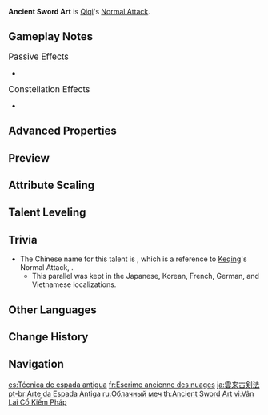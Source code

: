 {{Talent Infobox
|character     = Qiqi
|type          = Normal Attack
|image         = Talent Ancient Sword Art.png
|info          = '''Normal Attack'''<br>Performs up to 5 rapid strikes.<br><br>'''Charged Attack'''<br>Consumes a certain amount Stamina to unleash 2 rapid sword strikes.<br><br>'''Plunging Attack'''<br>Plunges from mid-air to strike the ground below, damaging opponents along the path and dealing [[AoE]] DMG upon impact.
|hit1          = 37.8–79.9%
|hit2          = 38.9–82.3%
|hit3          = 24.2–51.1%+24.2–51.1%
|hit4          = 24.7–52.2%+24.7–52.2%
|hit5          = 63.0–133%
|charged       = 64.3–136%+64.3–136%
|chargedStamina= 20
|plunge        = 63.9–135.3%
|plungeLow     = 128–271%
|plungeHigh    = 160–338%
|scale_att1    = ATK
}}
'''Ancient Sword Art''' is [[Qiqi]]'s [[Normal Attack]].

==Gameplay Notes==
;<big>Passive Effects</big>
*{{Talent Note|character=Qiqi|talent=Ancient Sword Art|ascension|2|A Glimpse Into Arcanum}}

;<big>Constellation Effects</big>
*{{Talent Note|constellation|2|Frozen to the Bone}}

==Advanced Properties==
{{Advanced Properties
|title   = Normal Attack 1-Hit
|gu      = 1U
|icdtag  = Normal Attack
|icdtype = 2.5s/3 Hits
|poise   = 25.2
|impulse = 3

|title2   = Normal Attack 2-Hit
|gu2      = 1U
|icdtag2  = Normal Attack
|icdtype2 = 2.5s/3 Hits
|poise2   = 27.9
|impulse2 = 3

|title3   = Normal Attack 3-Hit A
|gu3      = 1U
|icdtag3  = Normal Attack
|icdtype3 = 2.5s/3 Hits
|poise3   = 35.1
|impulse3 = 3

|title4   = Normal Attack 3-Hit B
|gu4      = 1U
|icdtag4  = Normal Attack
|icdtype4 = 2.5s/3 Hits
|poise4   = 12.6
|impulse4 = 2

|title5   = Normal Attack 4-Hit A
|gu5      = 1U
|icdtag5  = Normal Attack
|icdtype5 = 2.5s/3 Hits
|poise5   = 12.6
|impulse5 = 2

|title6   = Normal Attack 4-Hit B
|gu6      = 1U
|icdtag6  = Normal Attack
|icdtype6 = 2.5s/3 Hits
|poise6   = 12.6
|impulse6 = 2

|title7   = Normal Attack 5-Hit
|gu7      = 1U
|icdtag7  = Normal Attack
|icdtype7 = 2.5s/3 Hits
|poise7   = 68.6
|impulse7 = 6

|title8   = Charged Attack 1-Hit
|gu8      = 1U
|icdtag8  = Normal Attack
|icdtype8 = 2.5s/3 Hits
|poise8   = 63
|impulse8 = 2

|title9   = Charged Attack 2-Hit
|gu9      = 1U
|icdtag9  = Normal Attack
|icdtype9 = 2.5s/3 Hits
|poise9   = 63
|impulse9 = 6

|title10   = Plunging Attack Collision
|gu10      = 0U
|icdtag10  = none
|poise10   = 25
|impulse10 = 2

|title11   = Low Plunge
|gu11      = 1U
|icdtag11  = none
|poise11   = 100
|impulse11 = 4
|blunt11   = 1

|title12   = High Plunge
|gu12      = 1U
|icdtag12  = none
|poise12   = 150
|impulse12 = 7
|blunt12   = 1
}}

==Preview==
{{Preview
|file1=Ancient Sword Art Normal Preview
|caption1=Normal Attack

|file2=Ancient Sword Art Charged Preview
|caption2=Charged Attack

|file3=Ancient Sword Art Plunging Preview
|caption3=Plunging Attack
}}
{{clr}}

==Attribute Scaling==
{{Talent Scaling
|talentType=Normal Attack
|levels=11
|order=hit1,hit2,hit3,hit4,hit5,charged_title,charged,stamina,plunge_title,plunge,plungelow,plungehigh
|titles=1-Hit DMG (%),2-Hit DMG (%),3-Hit DMG (%),4-Hit DMG (%),5-Hit DMG (%),Charged Attack,Charged Attack DMG (%),Charged Attack Stamina Cost,Plunging Attack,Plunge DMG (%),Low Plunge DMG (%),High Plunge DMG (%)
|hit1_1=37.75
|hit1_2=40.83
|hit1_3=43.9
|hit1_4=48.29
|hit1_5=51.36
|hit1_6=54.87
|hit1_7=59.7
|hit1_8=64.53
|hit1_9=69.36
|hit1_10=74.63
|hit1_11=79.9
|hit2_1=38.87
|hit2_2=42.04
|hit2_3=45.2
|hit2_4=49.72
|hit2_5=52.88
|hit2_6=56.5
|hit2_7=61.47
|hit2_8=66.44
|hit2_9=71.42
|hit2_10=76.84
|hit2_11=82.26
|hit3_1=24.17+24.17
|hit3_2=26.13+26.13
|hit3_3=28.1+28.1
|hit3_4=30.91+30.91
|hit3_5=32.88+32.88
|hit3_6=35.13+35.13
|hit3_7=38.22+38.22
|hit3_8=41.31+41.31
|hit3_9=44.4+44.4
|hit3_10=47.77+47.77
|hit3_11=51.14+51.14
|hit4_1=24.68+24.68
|hit4_2=26.69+26.69
|hit4_3=28.7+28.7
|hit4_4=31.57+31.57
|hit4_5=33.58+33.58
|hit4_6=35.88+35.88
|hit4_7=39.03+39.03
|hit4_8=42.19+42.19
|hit4_9=45.35+45.35
|hit4_10=48.79+48.79
|hit4_11=52.23+52.23
|hit5_1=63.04
|hit5_2=68.17
|hit5_3=73.3
|hit5_4=80.63
|hit5_5=85.76
|hit5_6=91.63
|hit5_7=99.69
|hit5_8=107.75
|hit5_9=115.81
|hit5_10=124.61
|hit5_11=133.41
|charged_1=64.33+64.33
|charged_2=69.56+69.56
|charged_3=74.8+74.8
|charged_4=82.28+82.28
|charged_5=87.52+87.52
|charged_6=93.5+93.5
|charged_7=101.73+101.73
|charged_8=109.96+109.96
|charged_9=118.18+118.18
|charged_10=127.16+127.16
|charged_11=136.14+136.14
|stamina=20
|plunge_1=63.93
|plunge_2=69.14
|plunge_3=74.34
|plunge_4=81.77
|plunge_5=86.98
|plunge_6=92.92
|plunge_7=101.1
|plunge_8=109.28
|plunge_9=117.46
|plunge_10=126.38
|plunge_11=135.3
|plungelow_1=127.84
|plungelow_2=138.24
|plungelow_3=148.65
|plungelow_4=163.51
|plungelow_5=173.92
|plungelow_6=185.81
|plungelow_7=202.16
|plungelow_8=218.51
|plungelow_9=234.86
|plungelow_10=252.7
|plungelow_11=270.54
|plungehigh_1=159.68
|plungehigh_2=172.67
|plungehigh_3=185.67
|plungehigh_4=204.24
|plungehigh_5=217.23
|plungehigh_6=232.09
|plungehigh_7=252.51
|plungehigh_8=272.93
|plungehigh_9=293.36
|plungehigh_10=315.64
|plungehigh_11=337.92
}}

==Talent Leveling==
{{Talent Upgrade|Qiqi}}

==Trivia==
*The Chinese name for this talent is {{Lang|''Ancient Yunlai Swordsmanship''|zh=云来古剑法|zh_rm=Yúnlái Gǔ Jiànfǎ}}, which is a reference to [[Keqing]]'s Normal Attack, {{Lang|[[Yunlai Swordsmanship]]|zh=云来剑法|zh_rm=Yúnlái Jiànfǎ}}.
**This parallel was kept in the Japanese, Korean, French, German, and Vietnamese localizations.

==Other Languages==
{{Other Languages
|en      = Ancient Sword Art
|zhs     = 云来古剑法
|zhs_rm  = Yúnlái Gǔ Jiànfǎ
|zht     = 雲來古劍法
|zht_rm  = Yúnlái Gǔ Jiànfǎ
|zh_tl   = Yunlai Ancient Swordsmanship
|zh_note = To keep a reference to Keqing's normal attack; it could be also translated as "Yunlai Ancient Sword Art" (as in English) or "Yunlai Ancient Sword Technique."
|ja      = 雲来古剣法
|ja_rm   = Unrai Ko Kenpou{{Assumed}}
|ja_tl   = Yunlai Ancient Swordsmanship{{Sino|ja}}
|ko      = {{tt|운래|雲来}}의 {{tt|고대|古代}} {{tt|검법|劍法}}
|ko_rm   = Unrae-ui Godae Geombeop
|ko_tl   = Yunlai's Ancient Swordsmanship
|es      = Técnica de espada antigua
|es_tl   = Ancient Sword Technique
|fr      = Escrime ancienne des nuages
|fr_tl   = Ancient Fencing of the Clouds
|ru      = Облачный меч
|ru_tl   = Cloudy Sword
|th      = Ancient Sword Art
|vi      = {{tt|Vân Lai Cổ Kiếm Pháp|云来古剑法}}
|vi_tl   = Yunlai Ancient Swordsmanship{{Sino|vi}}
|de      = Alte Schwertkunst aus den Wolken
|de_tl   = Ancient Sword-Art from the Clouds
|id      = Ancient Sword Art
|pt      = Arte da Espada Antiga
|pt_tl   = Art of the Ancient Sword
|tr      = Kadim Kılıç Sanatı
|tr_tl   = Ancient Sword Art
|it      = Antica arte della spada
|it_tl   = Ancient Sword Art
}}

==Change History==
{{Change History|1.0}}

==Navigation==
{{Talent Navbox|Qiqi}}

[[es:Técnica de espada antigua]]
[[fr:Escrime ancienne des nuages]]
[[ja:雲来古剣法]]
[[pt-br:Arte da Espada Antiga]]
[[ru:Облачный меч]]
[[th:Ancient Sword Art]]
[[vi:Vân Lai Cổ Kiếm Pháp]]